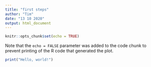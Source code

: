 ```yaml
---
title: "first steps"
author: "Tim"
date: "13 10 2020"
output: html_document
---
```


```r
knitr::opts_chunk$set(echo = TRUE)
```

Note that the `echo = FALSE` parameter was added to the code chunk to prevent printing of the R code that generated the plot.

```r
print("Hello, world!")
```

